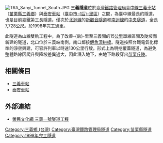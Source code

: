 {{unreferenced|time=2015-01-26T06:24:54+00:00}}
{{noteTA
|1=zh-hans:后里; zh-hant:后里;
}}
{{Infobox tunnel
|name         = 三義隧道
|image        = Sanyi tunnel 1.jpg
|caption      = 三義隧道北口
|line         = [[臺中線|臺中線]]
|location     = [[苗栗縣|苗栗縣]][[三義鄉_(臺灣)|三義鄉]]
|crosses     ={{cn|[[加里山山脈|加里山山脈]][[關刀山_(苗栗縣)|關刀山]]}}
|coordinates  = 
|system       = [[臺灣鐵路管理局|臺灣鐵路管理局]]
|status       = 使用中
|start        = [[三義車站|三義車站]]南方
|end          = [[泰安車站_(台中線)|泰安車站]]北方
|stations     = 
|startwork    = 
|open         = 1998年
|close        = 
|owner        = [[File:ROC_Taiwan_Railways_Administration_Logo.svg|22px]][[臺灣鐵路管理局|臺灣鐵路管理局]]
|operator     = [[File:ROC_Taiwan_Railways_Administration_Logo.svg|22px]][[臺灣鐵路管理局|臺灣鐵路管理局]]
|traffic      = [[鐵路|鐵路]]
|character    = 
|construction =
|length       = {{convert|7,728|m|0|ft}}
|linelength   = 
|tracklength  = 
|notrack      = 
|gauge        = {{RailGauge|1067}}
|el           = 交流25kV，60Hz
|speed        = 130km/h
|hielevation  = 
|lowelevation = 
|height       =
|grade        =
}}
[[File:TRA_Sanyi_Tunnel_South.JPG|right]]
'''三義隧道'''位於[[臺灣鐵路管理局|臺灣鐵路管理局]][[臺中線|臺中線]][[三義車站|三義車站]]（[[苗栗縣|苗栗縣]][[三義鄉_(台灣)|三義鄉]]）與[[泰安車站_(台中線)|泰安車站]]（[[臺中市|臺中市]][[后里區|-{后}-里區]]）之間，為臺中線最長的隧道，也是目前臺鐵第三長隧道，僅次於[[北迴線|北迴線]]的[[新觀音隧道|新觀音隧道]]和[[南迴線|南迴線]]的[[中央隧道|中央隧道]]，全長7,728[[公尺|公尺]]。於1998年完工通車。

此隧道為山線雙軌工程中，為了改善-{后}-里至三義間的15[[公里|公里]]單線區間及陡坡而新建的隧道，北口位於三義站南側，南口鄰接[[鯉魚潭拱橋|鯉魚潭拱橋]]。隧道按照台鐵電氣化標準的淨空興建，可容許列車以時速130公里行駛。形式上為明挖覆蓋隧道，為避免整體路線因爬升與降坡差異過大，因此潛入地下，由地下路段穿出[[苗栗丘陵|苗栗丘陵]]。

==相關條目==
*[[三義車站|三義車站]]
*[[泰安車站_(台中線)|泰安車站]]

==外部連結==
*[http://lov.vac.gov.tw/Photo/Content.aspx?i=431&c=2&p=9 榮民文化網 三義一號隧道工程]{{Wayback|url=http://lov.vac.gov.tw/Photo/Content.aspx?i=431&c=2&p=9 |date=20160308001005 }}

{{coord|24|21|19.3|N|120|45|01|E|region:TW_type:landmark|display=title}}
{{臺灣鐵路管理局鐵路隧道}}
{{臺灣隧道}}

[[Category:三義鄉_(台灣)|Category:三義鄉 (台灣)]]
[[Category:臺灣鐵路管理局隧道|Category:臺灣鐵路管理局隧道]]
[[Category:苗栗縣隧道|Category:苗栗縣隧道]]
[[Category:1998年完工隧道|Category:1998年完工隧道]]